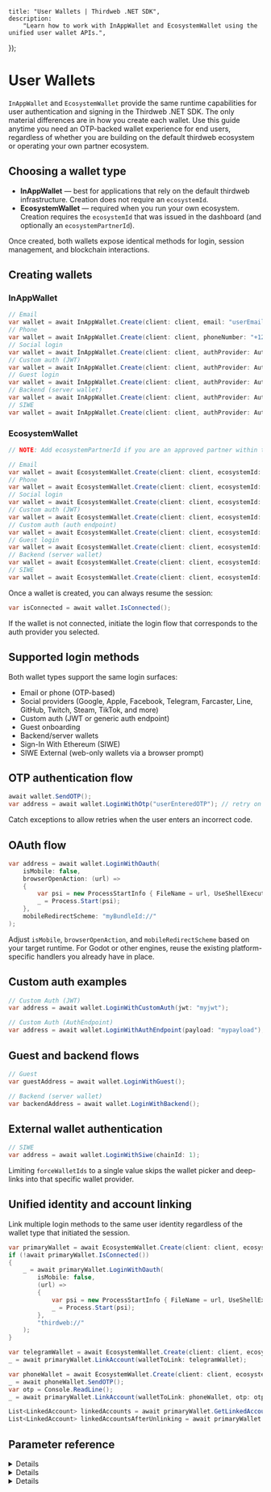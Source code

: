 
	title: "User Wallets | Thirdweb .NET SDK",
	description:
		"Learn how to work with InAppWallet and EcosystemWallet using the unified user wallet APIs.",
});

# User Wallets

`InAppWallet` and `EcosystemWallet` provide the same runtime capabilities for user authentication and signing in the Thirdweb .NET SDK. The only material differences are in how you create each wallet. Use this guide anytime you need an OTP-backed wallet experience for end users, regardless of whether you are building on the default thirdweb ecosystem or operating your own partner ecosystem.

## Choosing a wallet type

- **InAppWallet** — best for applications that rely on the default thirdweb infrastructure. Creation does not require an `ecosystemId`.
- **EcosystemWallet** — required when you run your own ecosystem. Creation requires the `ecosystemId` that was issued in the dashboard (and optionally an `ecosystemPartnerId`).

Once created, both wallets expose identical methods for login, session management, and blockchain interactions.

## Creating wallets

### InAppWallet

```csharp
// Email
var wallet = await InAppWallet.Create(client: client, email: "userEmail");
// Phone
var wallet = await InAppWallet.Create(client: client, phoneNumber: "+1234567890");
// Social login
var wallet = await InAppWallet.Create(client: client, authProvider: AuthProvider.Google);
// Custom auth (JWT)
var wallet = await InAppWallet.Create(client: client, authProvider: AuthProvider.JWT);
// Guest login
var wallet = await InAppWallet.Create(client: client, authProvider: AuthProvider.Guest);
// Backend (server wallet)
var wallet = await InAppWallet.Create(client: client, authProvider: AuthProvider.Backend, walletSecret: "very-secret");
// SIWE
var wallet = await InAppWallet.Create(client: client, authProvider: AuthProvider.Siwe, siweSigner: anyExternalWallet);
```

### EcosystemWallet

```csharp
// NOTE: Add ecosystemPartnerId if you are an approved partner within the ecosystem

// Email
var wallet = await EcosystemWallet.Create(client: client, ecosystemId: "ecosystem.my-ecosystem", email: "userEmail");
// Phone
var wallet = await EcosystemWallet.Create(client: client, ecosystemId: "ecosystem.my-ecosystem", phoneNumber: "+1234567890");
// Social login
var wallet = await EcosystemWallet.Create(client: client, ecosystemId: "ecosystem.my-ecosystem", authProvider: AuthProvider.Google);
// Custom auth (JWT)
var wallet = await EcosystemWallet.Create(client: client, ecosystemId: "ecosystem.my-ecosystem", authProvider: AuthProvider.JWT);
// Custom auth (auth endpoint)
var wallet = await EcosystemWallet.Create(client: client, ecosystemId: "ecosystem.my-ecosystem", authProvider: AuthProvider.AuthEndpoint);
// Guest login
var wallet = await EcosystemWallet.Create(client: client, ecosystemId: "ecosystem.my-ecosystem", authProvider: AuthProvider.Guest);
// Backend (server wallet)
var wallet = await EcosystemWallet.Create(client: client, ecosystemId: "ecosystem.my-ecosystem", authProvider: AuthProvider.Backend, walletSecret: "very-secret");
// SIWE
var wallet = await EcosystemWallet.Create(client: client, ecosystemId: "ecosystem.my-ecosystem", authProvider: AuthProvider.Siwe, siweSigner: anyExternalWallet);
```

Once a wallet is created, you can always resume the session:

```csharp
var isConnected = await wallet.IsConnected();
```

If the wallet is not connected, initiate the login flow that corresponds to the auth provider you selected.

## Supported login methods

Both wallet types support the same login surfaces:

- Email or phone (OTP-based)
- Social providers (Google, Apple, Facebook, Telegram, Farcaster, Line, GitHub, Twitch, Steam, TikTok, and more)
- Custom auth (JWT or generic auth endpoint)
- Guest onboarding
- Backend/server wallets
- Sign-In With Ethereum (SIWE)
- SIWE External (web-only wallets via a browser prompt)

## OTP authentication flow

```csharp
await wallet.SendOTP();
var address = await wallet.LoginWithOtp("userEnteredOTP"); // retry on failure if needed
```

Catch exceptions to allow retries when the user enters an incorrect code.

## OAuth flow

```csharp
var address = await wallet.LoginWithOauth(
    isMobile: false,
    browserOpenAction: (url) =>
    {
        var psi = new ProcessStartInfo { FileName = url, UseShellExecute = true };
        _ = Process.Start(psi);
    },
    mobileRedirectScheme: "myBundleId://"
);
```

Adjust `isMobile`, `browserOpenAction`, and `mobileRedirectScheme` based on your target runtime. For Godot or other engines, reuse the existing platform-specific handlers you already have in place.

## Custom auth examples

```csharp
// Custom Auth (JWT)
var address = await wallet.LoginWithCustomAuth(jwt: "myjwt");

// Custom Auth (AuthEndpoint)
var address = await wallet.LoginWithAuthEndpoint(payload: "mypayload");
```

## Guest and backend flows

```csharp
// Guest
var guestAddress = await wallet.LoginWithGuest();

// Backend (server wallet)
var backendAddress = await wallet.LoginWithBackend();
```

## External wallet authentication

```csharp
// SIWE
var address = await wallet.LoginWithSiwe(chainId: 1);
```

Limiting `forceWalletIds` to a single value skips the wallet picker and deep-links into that specific wallet provider.

## Unified identity and account linking

Link multiple login methods to the same user identity regardless of the wallet type that initiated the session.

```csharp
var primaryWallet = await EcosystemWallet.Create(client: client, ecosystemId: "ecosystem.my-ecosystem", authProvider: AuthProvider.Google);
if (!await primaryWallet.IsConnected())
{
    _ = await primaryWallet.LoginWithOauth(
        isMobile: false,
        (url) =>
        {
            var psi = new ProcessStartInfo { FileName = url, UseShellExecute = true };
            _ = Process.Start(psi);
        },
        "thirdweb://"
    );
}

var telegramWallet = await EcosystemWallet.Create(client: client, ecosystemId: "ecosystem.my-ecosystem", authProvider: AuthProvider.Telegram);
_ = await primaryWallet.LinkAccount(walletToLink: telegramWallet);

var phoneWallet = await EcosystemWallet.Create(client: client, ecosystemId: "ecosystem.my-ecosystem", phoneNumber: "+1234567890");
_ = await phoneWallet.SendOTP();
var otp = Console.ReadLine();
_ = await primaryWallet.LinkAccount(walletToLink: phoneWallet, otp: otp);

List<LinkedAccount> linkedAccounts = await primaryWallet.GetLinkedAccounts();
List<LinkedAccount> linkedAccountsAfterUnlinking = await primaryWallet.UnlinkAccount(linkedAccounts[0]);
```

## Parameter reference

<Details summary="InAppWallet.Create">

### Required

- `client`: `ThirdwebClient`

### Optional

- `email`: string — required if `phoneNumber` is not provided.
- `phoneNumber`: string — required if `email` is not provided.
- `authProvider`: `AuthProvider`
- `storageDirectoryPath`: string
- `siweSigner`: external wallet instance for SIWE.
- `walletSecret`: string — required for backend/server wallet creation.

</Details>

<Details summary="EcosystemWallet.Create">

### Required

- `client`: `ThirdwebClient`
- `ecosystemId`: string — your ecosystem identifier from the dashboard.

### Optional

- `ecosystemPartnerId`: string — partner identifier if supplied by the ecosystem owner.
- `email`: string — required if `phoneNumber` is not provided.
- `phoneNumber`: string — required if `email` is not provided.
- `authProvider`: `AuthProvider`
- `storageDirectoryPath`: string
- `siweSigner`: external wallet instance for SIWE.
- `walletSecret`: string — required for backend/server wallet creation.

</Details>

<Details summary="Return value">

Both `Create` methods return an initialized instance of either `InAppWallet` or `EcosystemWallet`. These instances are ready for OTP verification, OAuth, or any other supported login flow and expose the same wallet interaction APIs thereafter.

</Details>
